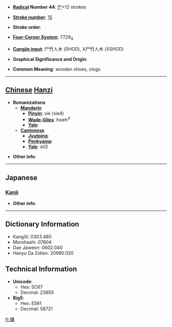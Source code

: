 * '''[[Wiktionary:Chinese radical index| Radical]] Number 44''': [[Wiktionary:Chinese radical index 尸|尸]]+12 strokes

* '''[[Wiktionary:Chinese total strokes index|Stroke number]]''': [[Wiktionary:Chinese total strokes index 15|15]]

* '''Stroke order''': 

* '''[[Wiktionary:Chinese four corner index|Four-Corner System]]''': 7729<sub>4</sub>

* '''[[Wiktionary:Chinese Cangjie index|Cangjie input]]''': 尸竹人木 (SHOD), X尸竹人木 (XSHOD)

* '''Graphical Significance and Origin''': 

* '''Common Meaning''': wooden shoes, clogs

----

== [[Chinese]] [[Hanzi]] ==

* '''Romanizations'''
** '''[[Mandarin]]'''
*** '''[[Pinyin]]''': xiè (xie4)
*** '''[[Wade-Giles]]''': hsieh<sup>4</sup>
*** '''[[Yale]]''': 
** '''[[Cantonese]]'''
*** '''[[Jyutping]]''':
*** '''[[Penkyamp]]''': 
*** '''[[Yale]]''': sit3

* '''Other info''': 

----

==Japanese==
===[[Kanji]]===
{{kanji|on readings=[[てい]] (tei), [[たい]] (tai), [[せふ]] (sefu)
|kun readings=[[しきわら]] (shikiwara), [[くつしき]] (kutsushiki)
}}

* '''Other info''':  

----

== Dictionary Information ==

* KangXi: 0303.480
* Morohashi: 07804
* Dae Jaweon: 0602.040
* Hanyu Da Zidian: 20980.020

== Technical Information ==

* '''Unicode''':
** Hex: 5C67
** Decimal: 23655
* '''Big5''':
** Hex: E561
** Decimal: 58721

[[fr:屧]]